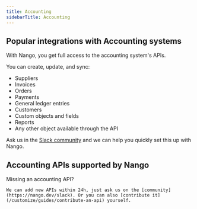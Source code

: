 ```yaml
---
title: Accounting
sidebarTitle: Accounting
---
```


## Popular integrations with Accounting systems

With Nango, you get full access to the accounting system's APIs.

You can create, update, and sync:

- Suppliers
- Invoices
- Orders
- Payments
- General ledger entries
- Customers
- Custom objects and fields
- Reports
- Any other object available through the API

Ask us in the [Slack community](https://nango.dev/slack) and we can help you quickly set this up with Nango.

## Accounting APIs supported by Nango

<CardGroup cols={4}>
    <Card title="E-conomic" href="/integrations/all/e-conomic" color="#68a063" />
    <Card title="Exact Online" href="/integrations/all/exact-online" color="#68a063" />
    <Card title="Freshbooks" href="/integrations/all/freshbooks" color="#68a063" />
    <Card title="Intuit" href="/integrations/all/intuit" color="#68a063" />
    <Card title="Netsuite" href="/integrations/all/netsuite" color="#68a063" />
    <Card title="Pennylane" href="/integrations/all/pennylane" color="#68a063" />
    <Card title="Quickbooks" href="/integrations/all/quickbooks" color="#68a063" />
    <Card title="Sage" href="/integrations/all/sage" color="#68a063" />
    <Card title="Wave Accounting" href="/integrations/all/wave-accounting" color="#68a063" />
    <Card title="Xero" href="/integrations/all/xero" color="#68a063" />
    <Card title="Unanet" href="/integrations/all/unanet" color="#68a063" />
    <Card title="Zoho Books" href="/integrations/all/zoho-books" color="#68a063" />
</CardGroup>

<Tip>
    Missing an accounting API?

    We can add new APIs within 24h, just ask us on the [community](https://nango.dev/slack). Or you can also [contribute it](/customize/guides/contribute-an-api) yourself.
</Tip>